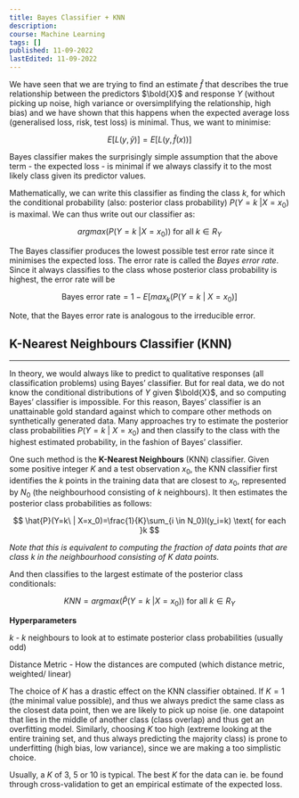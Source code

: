 ```yaml
---
title: Bayes Classifier + KNN
description:
course: Machine Learning
tags: []
published: 11-09-2022
lastEdited: 11-09-2022
---
```


We have seen that we are trying to find an estimate $\hat{f}$ that describes the true relationship between the predictors $\bold{X}$ and response $Y$
(without picking up noise, high variance or oversimplifying the relationship, high bias) and we have shown that this happens when the expected average
loss (generalised loss, risk, test loss) is minimal. Thus, we want to minimise:

$$
E[L(y, \hat{y})]=E[L(y, \hat{f}({x}))]
$$

Bayes classifier makes the surprisingly simple assumption that the above term - the expected loss - is minimal if we always classify it to the most
likely class given its predictor values.

Mathematically, we can write this classifier as finding the class $k$, for which the conditional probability (also: posterior class probability)
$P(Y=k\ | X=x_0)$ is maximal. We can thus write out our classifier as:

$$
argmax(P(Y=k\ |X=x_0)) \text{ for all } k\in R_Y
$$

The Bayes classifier produces the lowest possible test error rate since it minimises the expected loss. The error rate is called the _Bayes error
rate_. Since it always classifies to the class whose posterior class probability is highest, the error rate will be

$$
\text{Bayes error rate}=1-E[max_k(P(Y=k\ |\ X=x_0)]
$$

Note, that the Bayes error rate is analogous to the irreducible error.

## K-Nearest Neighbours Classifier (KNN)

---

In theory, we would always like to predict to qualitative responses (all classification problems) using Bayes’ classifier. But for real data, we do
not know the conditional distributions of $Y$ given $\bold{X}$, and so computing Bayes’ classifier is impossible. For this reason, Bayes’ classifier
is an unattainable gold standard against which to compare other methods on synthetically generated data. Many approaches try to estimate the posterior
class probabilities $P(Y=k\ | \ X=x_0)$ and then classify to the class with the highest estimated probability, in the fashion of Bayes’ classifier.

One such method is the **K-Nearest Neighbours** (KNN) classifier. Given some positive integer $K$ and a test observation $x_0$, the KNN classifier
first identifies the $k$ points in the training data that are closest to $x_0$, represented by $N_0$ (the neighbourhood consisting of $k$ neighbours).
It then estimates the posterior class probabilities as follows:

$$
\hat{P}(Y=k\ | X=x_0)=\frac{1}{K}\sum_{i \in N_0}I(y_i=k) \text{ for each }k
$$

_Note that this is equivalent to computing the fraction of data points that are class $k$ in the neighbourhood consisting of $K$ data points._

And then classifies to the largest estimate of the posterior class conditionals:

$$
KNN=argmax(\hat{P}(Y=k\ | X=x_0))  \text{ for all }k\in R_Y
$$

**Hyperparameters**

$k$ - $k$ neighbours to look at to estimate posterior class probabilities (usually odd)

$\text{Distance Metric}$ - How the distances are computed (which distance metric, weighted/ linear)

The choice of $K$ has a drastic effect on the KNN classifier obtained. If $K=1$ (the minimal value possible), and thus we always predict the same
class as the closest data point, then we are likely to pick up noise (ie. one datapoint that lies in the middle of another class (class overlap) and
thus get an overfitting model. Similarly, choosing $K$ too high (extreme looking at the entire training set, and thus always predicting the majority
class) is prone to underfitting (high bias, low variance), since we are making a too simplistic choice.

Usually, a $K$ of $3$, $5$ or $10$ is typical. The best $K$ for the data can ie. be found through cross-validation to get an empirical estimate of the
expected loss.
